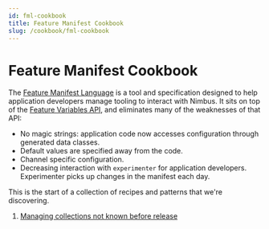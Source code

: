 ```yaml
---
id: fml-cookbook
title: Feature Manifest Cookbook
slug: /cookbook/fml-cookbook
---
```

# Feature Manifest Cookbook

The [Feature Manifest Language](/fml-spec) is a tool and specification designed to help application developers manage tooling to interact with Nimbus. It sits on top of the [Feature Variables API](/mobile-feature-api), and eliminates many of the weaknesses of that API:

 * No magic strings: application code now accesses configuration through generated data classes.
 * Default values are specified away from the code.
 * Channel specific configuration.
 * Decreasing interaction with `experimenter` for application developers. Experimenter picks up changes in the manifest each day.

This is the start of a collection of recipes and patterns that we're discovering.

1. [Managing collections not known before release](growable-collections)
